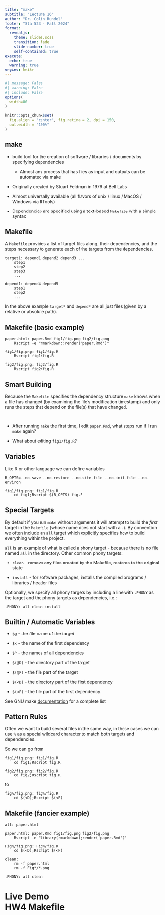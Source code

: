```yaml
---
title: "make"
subtitle: "Lecture 16"
author: "Dr. Colin Rundel"
footer: "Sta 523 - Fall 2024"
format:
  revealjs:
    theme: slides.scss
    transition: fade
    slide-number: true
    self-contained: true
execute:
  echo: true
  warning: true
engine: knitr
---
```



```r
#| message: False
#| warning: False
#| include: False
options(
  width=80
)

knitr::opts_chunk$set(
  fig.align = "center", fig.retina = 2, dpi = 150,
  out.width = "100%"
)
```



## make

* build tool for the creation of software / libraries / documents by specifying dependencies

  - Almost any process that has files as input and outputs can be automated via make

* Originally created by Stuart Feldman in 1976 at Bell Labs

* Almost universally available (all flavors of unix / linux / MacOS / Windows via RTools)

* Dependencies are specified using a text-based `Makefile` with a simple syntax



## Makefile

A `Makefile` provides a list of target files along, their dependencies, and the steps necessary to generate each of the targets from the dependencies.

```make
target1: depend1 depend2 depend3 ...
    step1
    step2
    step3
    ...

depend1: depend4 depend5
    step1
    step2
    ...
```

In the above example `target*` and `depend*` are all just files (given by a relative or absolute path).




## Makefile (basic example)

```make
paper.html: paper.Rmd fig1/fig.png fig2/fig.png
	Rscript -e "rmarkdown::render('paper.Rmd')"

fig1/fig.png: fig1/fig.R
	Rscript fig1/fig.R

fig2/fig.png: fig2/fig.R
	Rscript fig2/fig.R
```



## Smart Building

Because the `Makefile` specifies the dependency structure `make` knows when a file has changed (by examining the file's modification timestamp) and only runs the steps that depend on the file(s) that have changed.

<br />

* After running `make` the first time, I edit `paper.Rmd`, what steps run if I run `make` again?

* What about editing `fig1/fig.R`?



## Variables

Like R or other language we can define variables

```make
R_OPTS=--no-save --no-restore --no-site-file --no-init-file --no-environ

fig1/fig.png: fig1/fig.R
    cd fig1;Rscript $(R_OPTS) fig.R
```



## Special Targets

::: {.medium}
By default if you run `make` without arguments it will attempt to build the *first* target in the `Makefile` (whose name does not start with a `.`). By convention we often include an `all` target which explicitly specifies how to build everything within the project.

`all` is an example of what is called a phony target - because there is no file named `all` in the directory. Other common phony targets:

* `clean` - remove any files created by the Makefile, restores to the original state

* `install` - for software packages, installs the compiled programs / libraries / header files


Optionally, we specify all phony targets by including a line with `.PHONY` as the target and the phony targets as dependencies, i.e.:

```make
.PHONY: all clean install
```
:::


## Builtin / Automatic Variables

* `$@` - the file name of the target

* `$<` - the name of the first dependency

* `$^` - the names of all dependencies

* `$(@D)` - the directory part of the target

* `$(@F)` - the file part of the target

* `$(<D)` - the directory part of the first dependency

* `$(<F)` - the file part of the first dependency

::: {.aside}
See GNU make [documentation](https://www.gnu.org/software/make/manual/html_node/Automatic-Variables.html) for a complete list
:::


## Pattern Rules

Often we want to build several files in the same way, in these cases we can use `%` as a special wildcard character to match both targets and dependencies.

So we can go from

```make
fig1/fig.png: fig1/fig.R
	cd fig1;Rscript fig.R

fig2/fig.png: fig2/fig.R
	cd fig2;Rscript fig.R
```

to

```make
fig%/fig.png: fig%/fig.R
	cd $(<D);Rscript $(<F)
```



## Makefile (fancier example)

```make
all: paper.html

paper.html: paper.Rmd fig1/fig.png fig2/fig.png
    Rscript -e "library(rmarkdown);render('paper.Rmd')"

Fig%/fig.png: Fig%/fig.R
    cd $(<D);Rscript $(<F)

clean:
    rm -f paper.html
    rm -f Fig*/*.png

.PHONY: all clean
```



# Live Demo <br/> HW4 Makefile

